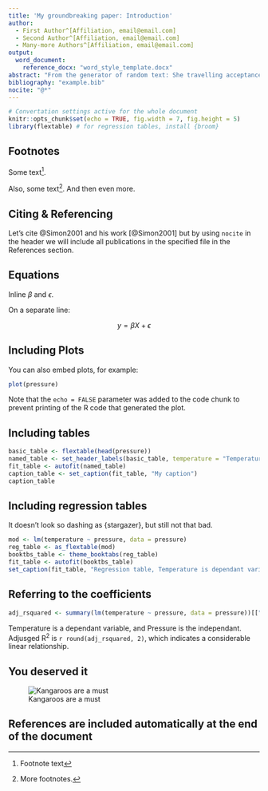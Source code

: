 ```yaml
---
title: 'My groundbreaking paper: Introduction'
author:
  - First Author^[Affiliation, email@email.com]
  - Second Author^[Affiliation, email@email.com]
  - Many-more Authors^[Affiliation, email@email.com]
output:
  word_document:
    reference_docx: "word_style_template.docx"
abstract: "From the generator of random text: She travelling acceptance men unpleasant her especially entreaties law. Law forth but end any arise chief arose. Old her say learn these large. Joy fond many ham high seen this. Few preferred continual sir led incommode neglected. Discovered too old insensible collecting unpleasant but invitation."
bibliography: "example.bib"
nocite: "@*"
---
```


```r
# Convertation settings active for the whole document
knitr::opts_chunk$set(echo = TRUE, fig.width = 7, fig.height = 5)
library(flextable) # for regression tables, install {broom}
```

## Footnotes

Some text^[Footnote text].

Also, some text[^1]. And then even more.

[^1]:More footnotes.

## Citing & Referencing

Let's cite @Simon2001 and his work [@Simon2001] but by using `nocite` in the header we will include all publications in the specified file in the References section.


## Equations

Inline $\beta$ and $\epsilon$.

On a separate line:

$$y=\beta X + \epsilon$$

## Including Plots

You can also embed plots, for example:

```r
plot(pressure)
```

Note that the `echo = FALSE` parameter was added to the code chunk to prevent printing of the R code that generated the plot.

## Including tables

```r
basic_table <- flextable(head(pressure))
named_table <- set_header_labels(basic_table, temperature = "Temperature", pressure = "Pressure")
fit_table <- autofit(named_table)
caption_table <- set_caption(fit_table, "My caption")
caption_table
```

## Including regression tables

It doesn't look so dashing as {stargazer}, but still not that bad. 

```r
mod <- lm(temperature ~ pressure, data = pressure)
reg_table <- as_flextable(mod)
booktbs_table <- theme_booktabs(reg_table)
fit_table <- autofit(booktbs_table)
set_caption(fit_table, "Regression table, Temperature is dependant variable.")
```

## Referring to the coefficients

```r
adj_rsquared <- summary(lm(temperature ~ pressure, data = pressure))[["adj.r.squared"]]
```

Temperature is a dependant variable, and Pressure is the independant. Adjusged R^2^ is `r round(adj_rsquared, 2)`, which indicates a considerable linear relationship.

## You deserved it

![Kangaroos are a must](https://twistedsifter.files.wordpress.com/2013/04/portrait-of-one-chilled-out-kangaroo.jpg?w=800&h=577&zoom=2)

## References are included automatically at the end of the document

